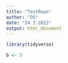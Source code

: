 ```yaml
---
title: "TestRepo"
author: "OS"
date: "24 3 2022"
output: html_document
---
```


```r
library(tidyverse)
```

```r
b <- 5
```

